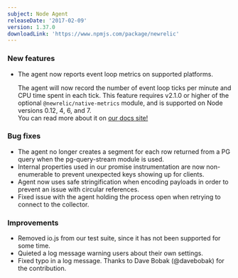 ```yaml
---
subject: Node Agent
releaseDate: '2017-02-09'
version: 1.37.0
downloadLink: 'https://www.npmjs.com/package/newrelic'
---
```


### New features

* The agent now reports event loop metrics on supported platforms.

  The agent will now record the number of event loop ticks per minute and CPU time spent in each tick. This feature requires v2.1.0 or higher of the optional `@newrelic/native-metrics` module, and is supported on Node versions 0.12, 4, 6, and 7.  
  You can read more about it on [our docs site!](https://docs.newrelic.com/docs/agents/nodejs-agent/supported-features/node-vm-measurements)

### Bug fixes

* The agent no longer creates a segment for each row returned from a PG query when the pg-query-stream module is used.
* Internal properties used in our promise instrumentation are now non-enumerable to prevent unexpected keys showing up for clients.
* Agent now uses safe stringification when encoding payloads in order to prevent an issue with circular references.
* Fixed issue with the agent holding the process open when retrying to connect to the collector.

### Improvements

* Removed io.js from our test suite, since it has not been supported for some time.
* Quieted a log message warning users about their own settings.
* Fixed typo in a log message. Thanks to Dave Bobak (@davebobak) for the contribution.
